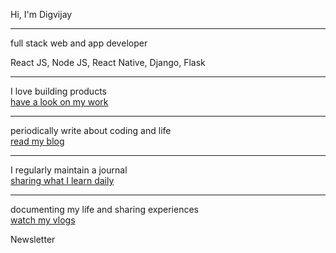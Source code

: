 <Section py="8|12|16|24">
  <Container>
    <Grid col="1|2" gap="8|12|16" alignItems="center">
      <Flexbox
        flexDirection="column"
        alignItems="left|flex-start"
        textAlign="left|left"
      >
        <P fontSize="lg|1xl" mt="2">
          Hi, I'm Digvijay
          <hr />
            full stack web and app developer<br/>
            <P fontSize="sm|1xl">React JS, Node JS, React Native, Django, Flask</P>
          <hr />
            I love building products <br />
            <A fontSize="sm|1xl" href="/work">have a look on my work</A>
          <hr /> 
            periodically write about coding and life <br />
            <A fontSize="sm|1xl" href="/read">read my blog</A>
           <hr />
           I regularly maintain a journal<br/>
            <A fontSize="sm|1xl" href="/read/tags/journal">sharing what I learn daily</A>
            <hr />
            documenting my life and sharing experiences <br/>
            <A fontSize="sm|1xl" href="/vlogs">watch my vlogs</A>
        </P>
        <ButtonLink target="_blank" href="https://tinybuild.substack.com" variant="primary">
          Newsletter
          <Icon name="arrow-right" ml="4" />
        </ButtonLink>
      </Flexbox>
    </Grid>
  </Container>
</Section>